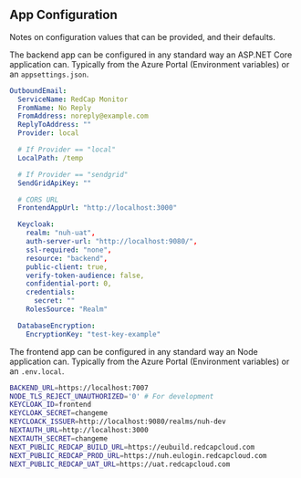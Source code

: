 
## App Configuration

Notes on configuration values that can be provided, and their defaults.

The backend app can be configured in any standard way an ASP.NET Core application can. Typically from the Azure Portal (Environment variables) or an `appsettings.json`.

```yaml
OutboundEmail:
  ServiceName: RedCap Monitor
  FromName: No Reply
  FromAddress: noreply@example.com
  ReplyToAddress: ""
  Provider: local

  # If Provider == "local"
  LocalPath: /temp

  # If Provider == "sendgrid"
  SendGridApiKey: ""

  # CORS URL
  FrontendAppUrl: "http://localhost:3000"

  Keycloak:
    realm: "nuh-uat",
    auth-server-url: "http://localhost:9080/",
    ssl-required: "none",
    resource: "backend",
    public-client: true,
    verify-token-audience: false,
    confidential-port: 0,
    credentials:
      secret: ""
    RolesSource: "Realm"

  DatabaseEncryption:
    EncryptionKey: "test-key-example"
```

The frontend app can be configured in any standard way an Node application can. Typically from the Azure Portal (Environment variables) or an `.env.local`.

```bash
BACKEND_URL=https://localhost:7007
NODE_TLS_REJECT_UNAUTHORIZED='0' # For development
KEYCLOAK_ID=frontend
KEYCLOAK_SECRET=changeme
KEYCLOACK_ISSUER=http://localhost:9080/realms/nuh-dev
NEXTAUTH_URL=http://localhost:3000
NEXTAUTH_SECRET=changeme
NEXT_PUBLIC_REDCAP_BUILD_URL=https://eubuild.redcapcloud.com
NEXT_PUBLIC_REDCAP_PROD_URL=https://nuh.eulogin.redcapcloud.com
NEXT_PUBLIC_REDCAP_UAT_URL=https://uat.redcapcloud.com
```
